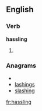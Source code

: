 
==English==

===Verb===
'''hassling'''

# {{present participle of|[[hassle]]}}

===Anagrams===
* {{alphagram|aghilnss}}
* [[lashings#English|lashings]]
* [[slashing#English|slashing]]

[[fr:hassling]]